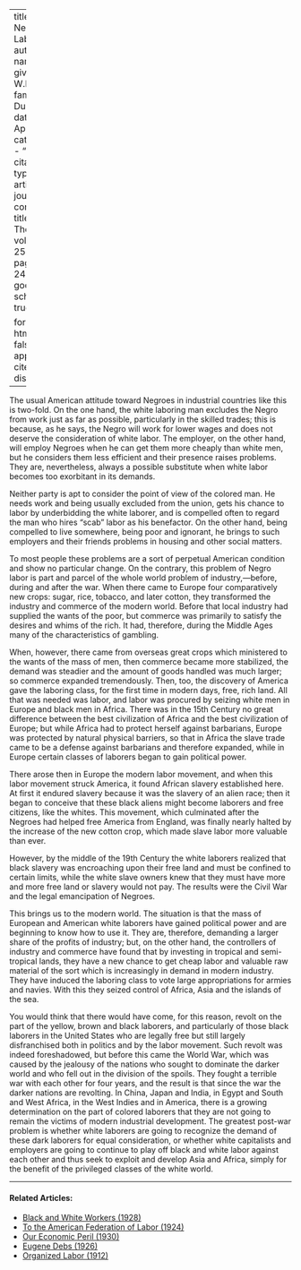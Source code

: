 
---
title: 'The Negro and Labor'
author:
  - name:
      given: W.E.B.
      family: Du Bois
date: Apr. 1922
categories: 
  - ""
citation: 
  type: article-journal
  container-title: The Crisis
  volume: 25
  issue: 6
  page: 248-249
google-scholar: true

format:
  html:
    toc: false
    appendix-cite-as: display
---



The usual American attitude toward Negroes in industrial countries like this is two-fold. On the one hand, the white laboring man excludes the Negro from work just as far as possible, particularly in the skilled trades; this is because, as he says, the Negro will work for lower wages and does not deserve the consideration of white labor. The employer, on the other hand, will employ Negroes when he can get them more cheaply than white men, but he considers them less efficient and their presence raises problems. They are, nevertheless, always a possible substitute when white labor becomes too exorbitant in its demands. 

Neither party is apt to consider the point of view of the colored man. He needs work and being usually excluded from the union, gets his chance to labor by underbidding the white laborer, and is compelled often to regard the man who hires "scab" labor as his benefactor. On the other hand, being compelled to live somewhere, being poor and ignorant, he brings to such employers and their friends problems in housing and other social matters. 

To most people these problems are a sort of perpetual American condition and show no particular change. On the contrary, this problem of Negro labor is part and parcel of the whole world problem of industry,---before, during and after the war. When there came to Europe four comparatively new crops: sugar, rice, tobacco, and later cotton, they transformed the industry and commerce of the modern world. Before that local industry had supplied the wants of the poor, but commerce was primarily to satisfy the desires and whims of the rich. It had, therefore, during the Middle Ages many of the characteristics of gambling. 

When, however, there came from overseas great crops which ministered to the wants of the mass of men, then commerce became more stabilized, the demand was steadier and the amount of goods handled was much larger; so commerce expanded tremendously. Then, too, the discovery of America gave the laboring class, for the first time in modern days, free, rich land. All that was needed was labor, and labor was procured by seizing white men in Europe and black men in Africa. There was in the 15th Century no great difference between the best civilization of Africa and the best civilization of Europe; but while Africa had to protect herself against barbarians, Europe was protected by natural physical barriers, so that in Africa the slave trade came to be a defense against barbarians and therefore expanded, while in Europe certain classes of laborers began to gain political power. 

There arose then in Europe the modern labor movement, and when this labor movement struck America, it found African slavery established here. At first it endured slavery because it was the slavery of an alien race; then it began to conceive that these black aliens might become laborers and free citizens, like the whites. This movement, which culminated after the Negroes had helped free America from England, was finally nearly halted by the increase of the new cotton crop, which made slave labor more valuable than ever. 

However, by the middle of the 19th Century the white laborers realized that black slavery was encroaching upon their free land and must be confined to certain limits, while the white slave owners knew that they must have more and more free land or slavery would not pay. The results were the Civil War and the legal emancipation of Negroes. 

This brings us to the modern world. The situation is that the mass of European and American white laborers have gained political power and are beginning to know how to use it. They are, therefore, demanding a larger share of the profits of industry; but, on the other hand, the controllers of industry and commerce have found that by investing in tropical and semi-tropical lands, they have a new chance to get cheap labor and valuable raw material of the sort which is increasingly in demand in modern industry. They have induced the laboring class to vote large appropriations for armies and navies. With this they seized control of Africa, Asia and the islands of the sea. 

You would think that there would have come, for this reason, revolt on the part of the yellow, brown and black laborers, and particularly of those black laborers in the United States who are legally free but still largely disfranchised both in politics and by the labor movement. Such revolt was indeed foreshadowed, but before this came the World War, which was caused by the jealousy of the nations who sought to dominate the darker world and who fell out in the division of the spoils. They fought a terrible war with each other for four years, and the result is that since the war the darker nations are revolting. In China, Japan and India, in Egypt and South and West Africa, in the West Indies and in America, there is a growing determination on the part of colored laborers that they are not going to remain the victims of modern industrial development. The greatest post-war problem is whether white laborers are going to recognize the demand of these dark laborers for equal consideration, or whether white capitalists and employers are going to continue to play off black and white labor against each other and thus seek to exploit and develop Asia and Africa, simply for the benefit of the privileged classes of the white world.

<!-- Similar articles start here -->

<hr>
#### Related Articles:

* [Black and White Workers (1928)](/Volumes/35/03/black_and_white_workers.html)
* [To the American Federation of Labor (1924)](/Volumes/28/04/american_federation_of_labor.html)
* [Our Economic Peril (1930)](/Volumes/37/03/our_economic_peril.html)
* [Eugene Debs (1926)](/Volumes/33/02/debs.html)
* [Organized Labor (1912)](/Volumes/04/03/organized_labor.html)

<!-- Similar articles end here -->